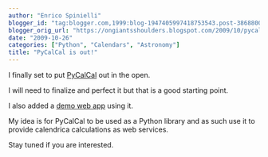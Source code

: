 ```yaml
---
author: "Enrico Spinielli"
blogger_id: "tag:blogger.com,1999:blog-1947405997418753543.post-3868800001246262745"
blogger_orig_url: "https://ongiantsshoulders.blogspot.com/2009/10/pycalcal-is-out.html"
date: "2009-10-26"
categories: ["Python", "Calendars", "Astronomy"]
title: "PyCalCal is out!"
---
```


I finally set to put [PyCalCal](https://code.google.com/p/pycalcal/) out in the open.

I will need to finalize and perfect it but that is a good starting point.

I also added a [demo web app](https://code.google.com/p/pycalcal/) using it.


My idea is for PyCalCal to be used as a Python library and as such use it to provide calendrica calculations as web services.

Stay tuned if you are interested.